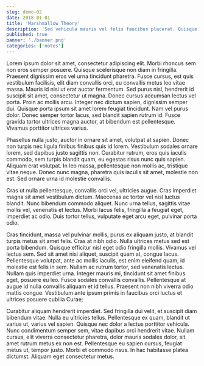 ```yaml
---
slug: demo-02
date: 2018-01-01
title: 'Marshmallow Theory'
description: 'Sed vehicula mauris vel felis faucibus placerat. Quisque sed justo quis tellus aliquam tincidunt. Vestibulum sit amet ante sit amet nibh accumsan viverra.'
published: true
banner: './banner.png'
categories: ['notes']
---
```


Lorem ipsum dolor sit amet, consectetur adipiscing elit. Morbi rhoncus sem non eros semper posuere. Quisque scelerisque non diam in fringilla. Praesent dignissim eros vel urna tincidunt pharetra. Fusce cursus, est quis vestibulum facilisis, elit diam convallis orci, eu convallis metus leo vitae massa. Mauris id nisi ut erat auctor fermentum. Sed purus nisl, hendrerit id suscipit sit amet, consectetur ut magna. Donec cursus accumsan lectus vel porta. Proin ac mollis arcu. Integer nec dictum sapien, dignissim semper dui. Quisque porta ipsum sit amet lorem feugiat tincidunt. Nam vel purus dolor. Donec semper tortor lacus, sed blandit sapien rutrum id. Fusce gravida tortor ultrices magna auctor, at bibendum est pellentesque. Vivamus porttitor ultrices varius.

Phasellus nulla justo, auctor in ornare sit amet, volutpat at sapien. Donec non turpis nec ligula finibus finibus quis id lorem. Vestibulum sodales ornare lorem, sed dapibus justo sagittis non. Curabitur rutrum, eros quis iaculis commodo, sem turpis blandit quam, eu egestas risus nunc quis sapien. Aliquam erat volutpat. In leo massa, pellentesque non mollis ac, tristique vitae neque. Donec nunc magna, pharetra quis iaculis sit amet, molestie non est. Sed ornare urna id molestie convallis.

Cras ut nulla pellentesque, convallis orci vel, ultricies augue. Cras imperdiet magna sit amet vestibulum dictum. Maecenas ac tortor vel nisl luctus blandit. Nunc bibendum commodo aliquet. Nunc urna tellus, sagittis vitae mollis vel, venenatis et lectus. Morbi lacus felis, fringilla a feugiat eget, imperdiet ac odio. Duis tortor tellus, vulputate eget arcu eget, pulvinar porta odio.

Cras tincidunt, massa vel pulvinar mollis, purus ex aliquam justo, at blandit turpis metus sit amet felis. Cras at nibh odio. Nulla ultrices metus sed est porta bibendum. Quisque efficitur nisl eget odio fringilla mollis. Vivamus vel lectus sem. Sed sit amet nisi aliquet, suscipit quam at, congue lacus. Pellentesque volutpat, ante ac mollis iaculis, est enim eleifend quam, id molestie est felis in sem. Nullam ac rutrum tortor, sed venenatis lectus. Nullam quis imperdiet urna. Integer mauris mi, tincidunt sit amet finibus eget, posuere eu leo. Fusce sodales convallis convallis. Pellentesque at augue id nulla convallis aliquam et id tellus. Praesent non nibh viverra odio mattis congue. Vestibulum ante ipsum primis in faucibus orci luctus et ultrices posuere cubilia Curae;

Curabitur aliquam hendrerit imperdiet. Sed fringilla dui velit, et suscipit diam bibendum vitae. Nulla eu ultricies tellus. Pellentesque ex quam, blandit ut varius ut, varius vel sapien. Quisque nec dolor a lectus porttitor vehicula. Nunc condimentum semper sem, vitae dapibus orci hendrerit vitae. Nullam cursus, elit viverra consectetur pharetra, dolor mauris sodales dolor, sit amet rutrum metus ex non est. Pellentesque eu sapien cursus, feugiat metus ut, tempor justo. Morbi et commodo risus. In hac habitasse platea dictumst. Aliquam eget consectetur metus.
